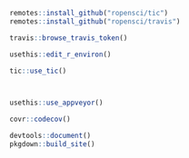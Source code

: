 ``` r
remotes::install_github("ropensci/tic")
remotes::install_github("ropensci/travis")
```

``` r
travis::browse_travis_token()
```

``` r
usethis::edit_r_environ()
```
``` r
tic::use_tic()
```

``` r

```

``` r

```

``` r
usethis::use_appveyor()
```

``` r
covr::codecov()

devtools::document()
pkgdown::build_site()
```
